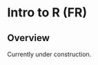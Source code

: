 
# Intro to R (FR) {} 

<!-- ======================================================= -->
## Overview {  }

Currently under construction.
